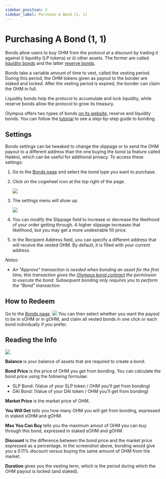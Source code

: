 ```yaml
---
sidebar_position: 2
sidebar_label: Purchase A Bond (1, 1)
---
```


# Purchasing A Bond (1, 1)

Bonds allow users to buy OHM from the protocol at a discount by trading it against i\) liquidity \(LP tokens\) or ii\) other assets. 
The former are called [liquidity bonds](/gitbook/assets/references/glossary#liquidity-bonds) and the latter [reserve bonds](../../references/glossary#reserve-bonds).

Bonds take a variable amount of time to vest, called the vesting period. 
During this period, the OHM tokens given as payout to the bonder are staked and locked. 
After the vesting period is expired, the bonder can claim the OHM in full. 

Liquidity bonds help the protocol to accumulate and lock liquidity, while reserve bonds allow the protocol to grow its treasury.

Olympus offers two types of bonds [on its website](https://app.olympusdao.finance/#/bonds), reserve and liquidity bonds.
You can follow the [tutorial](bond_example) to see a step-by-step guide to bonding.

## Settings

Bonds settings can be tweaked to change the slippage or to send the OHM payout to a different address than the one
buying the bond (a feature called Hades), which can be useful for additional privacy. To access these settings:

1. Go to the [Bonds page](https://app.olympusdao.finance/#/bonds) and select the bond type you want to purchase.
2. Click on the cogwheel icon at the top right of the page.

   ![](/gitbook/assets/cogwheel.png)

3. The settings menu will show up. 

   ![](/gitbook/assets/bond-settings.png)

4. You can modify the Slippage field to increase or decrease the likelihood of your order getting through. A higher slippage increases that likelihood, but you may get a more undesirable fill price.
5. In the Recipient Address field, you can specify a different address that will receive the vested OHM. By default, it is filled with your current address.

_Notes:_

* _An "Approve" transaction is needed when bonding an asset for the first time; this transaction gives the [Olympus bond contract](../../contracts/bonds) the permission to execute the bond. Subsequent bonding only requires you to perform the "Bond" transaction._


## **How to Redeem**

Go to the [Bonds page](https://app.olympusdao.finance/#/bonds).
![](/gitbook/assets/claimable-bonds.png)
You can then select whether you want the payout to be in sOHM or in gOHM, and claim all vested bonds in one click 
or each bond individually if you prefer.

## Reading the Info

![](/gitbook/assets/ohm-eth-bond.png)

**Balance** is your balance of assets that are required to create a bond.

**Bond Price** is the price of OHM you get from bonding. You can calculate the bond price using the following formulae:

* SLP Bond: \(Value of your SLP token / OHM you'll get from bonding\)
* DAI Bond: \(Value of your DAI token / OHM you'll get from bonding\)

**Market Price** is the market price of OHM.

**You Will Get** tells you how many OHM you will get from bonding, expressed in staked sOHM and gOHM.

**Max You Can Buy** tells you the maximum amout of OHM you can buy through this bond, expressed in staked sOHM and gOHM.

**Discount** is the difference between the bond price and the market price expressed as a percentage. In the screenshot above, bonding would give you a 0.11% discount versus buying the same amount of OHM from the market.

**Duration** gives you the vesting term, which is the period during which the OHM payout is locked (and staked).

<!-- Embedding generated index in doc page
```mdx-code-block
import DocCardList from '@theme/DocCardList';
import {useCurrentSidebarCategory} from '@docusaurus/theme-common';

<DocCardList items={useCurrentSidebarCategory().items}/>
``` -->